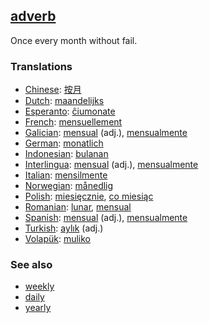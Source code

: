 == [[adverb]] ==
Once every month without fail.

=== Translations ===
*[[Chinese]]: [[按月]]
*[[Dutch]]: [[maandelijks]]
*[[Esperanto]]: [[ĉiumonate]]
*[[French]]: [[mensuellement]]
*[[Galician]]: [[mensual]] (adj.), [[mensualmente]]
*[[German]]: [[monatlich]]
*[[Indonesian]]: [[bulan|bulanan]]
*[[Interlingua]]: [[mensual]] (adj.), [[mensualmente]]
*[[Italian]]: [[mensilmente]]
*[[Norwegian]]: [[månedlig]]
*[[Polish]]: [[miesięcznie]], [[co miesiąc]]
*[[Romanian]]: [[lunar]], [[mensual]]
*[[Spanish]]: [[mensual]] (adj.), [[mensualmente]]
*[[Turkish]]: [[aylık]] (adj.)
*[[Volapük]]: [[muliko]]


===See also===
* [[weekly]]
* [[daily]]
* [[yearly]]
